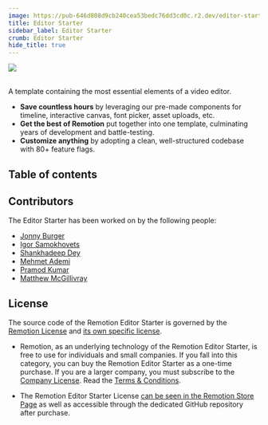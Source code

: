 ```yaml
---
image: https://pub-646d808d9cb240cea53bedc76dd3cd0c.r2.dev/editor-starter-og-image.jpg
title: Editor Starter
sidebar_label: Editor Starter
crumb: Editor Starter
hide_title: true
---
```


<img src="https://pub-646d808d9cb240cea53bedc76dd3cd0c.r2.dev/editor-starter-og-image.jpg" />
<br />
<br />

A template containing the most essential elements of a video editor.

- **Save countless hours** by leveraging our pre-made components for timeline, interactive canvas, font picker, asset uploads, etc.
- **Get the best of Remotion** put together into one template, culminating years of development and battle-testing.
- **Customize anything** by adopting a clean, well-structured codebase with 80+ feature flags.


## Table of contents

<TableOfContents />

## Contributors

The Editor Starter has been worked on by the following people:

- [Jonny Burger](https://github.com/JonnyBurger)
- [Igor Samokhovets](https://github.com/samohovets)
- [Shankhadeep Dey](https://github.com/Iamshankhadeep)
- [Mehmet Ademi](https://github.com/mehmetademi)
- [Pramod Kumar](https://github.com/pskd73)
- [Matthew McGillivray](https://github.com/UmungoBungo)

## License

The source code of the Remotion Editor Starter is governed by the [Remotion License](https://github.com/remotion-dev/remotion/blob/main/LICENSE.md) and [its own specific license](https://www.remotion.pro/editor-starter?tab=license).

- Remotion, as an underlying technology of the Remotion Editor Starter, is free to use for individuals and small companies. If you fall into this category, you can buy the Remotion Editor Starter as a one-time purchase. If you are a larger company, you must subscribe to the [Company License](https://www.remotion.pro/license). Read the [Terms & Conditions](https://www.remotion.pro/terms).

- The Remotion Editor Starter License [can be seen in the Remotion Store Page](https://www.remotion.pro/editor-starter) as well as accessible through the dedicated GitHub repository after purchase.
